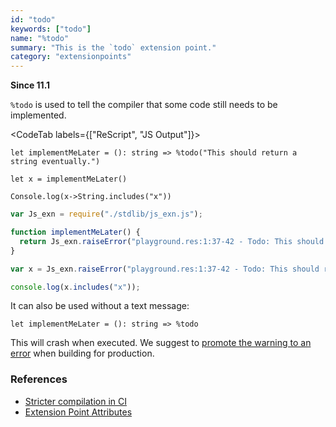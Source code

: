 ```yaml
---
id: "todo"
keywords: ["todo"]
name: "%todo"
summary: "This is the `todo` extension point."
category: "extensionpoints"
---
```


**Since 11.1**

`%todo` is used to tell the compiler that some code still needs to be implemented.

<CodeTab labels={["ReScript", "JS Output"]}>

```res
let implementMeLater = (): string => %todo("This should return a string eventually.")

let x = implementMeLater()

Console.log(x->String.includes("x"))
```

```js
var Js_exn = require("./stdlib/js_exn.js");

function implementMeLater() {
  return Js_exn.raiseError("playground.res:1:37-42 - Todo: This should return a string eventually.");
}

var x = Js_exn.raiseError("playground.res:1:37-42 - Todo: This should return a string eventually.");

console.log(x.includes("x"));
```

</CodeTab>

It can also be used without a text message:

```res
let implementMeLater = (): string => %todo
```

This will crash when executed. We suggest to [promote the warning to an error](/docs/manual/latest/build-overview#compile-with-stricter-errors-in-ci) when building for production.

### References

* [Stricter compilation in CI](/docs/manual/latest/build-overview#compile-with-stricter-errors-in-ci)
* [Extension Point Attributes](/docs/manual/latest/attribute#extension-point)
